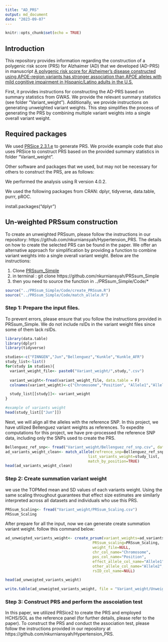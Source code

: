```yaml
---
title: "AD_PRS"
output: md_document
date: "2023-09-07"
---
```


```r
knitr::opts_chunk$set(echo = TRUE)
```

## Introduction

This repository provides information regarding the construction of a polygenic risk score (PRS) for Alzhaimer (AD) that we developed (AD-PRS) in manuscript [A polygenic risk score for Alzheimer’s disease constructed using APOE-region variants has stronger association than APOE alleles with mild cognitive impairment in Hispanic/Latino adults in the U.S.](https://alzres.biomedcentral.com/articles/10.1186/s13195-023-01298-3 "A polygenic risk score for Alzheimer’s disease constructed using APOE-region variants has stronger association than APOE alleles with mild cognitive impairment in Hispanic/Latino adults in the")

First, it provides instructions for constructing the AD-PRS based on summary statistics from GWAS. We provide the relevant summary statistics (see folder “Variant_weight”). Additionally, we provide instructions on generating unweighted variant weights. This step simplifies the process of generating the PRS by combining multiple variant weights into a single overall variant weight.

## Required packages

We used [PRSice 2.3.1.e](https://choishingwan.github.io/PRSice/ "PRSice 2.3.1.e") to generate PRS. We provide example code that also uses PRSice to construct PRS based on the provided summary statistics in folder “Variant_weight”.

Other software and packages that we used, but may not be necessary for others to construct the PRS, are as follows:

We performed the analysis using R version 4.0.2.

We used the following packages from CRAN: dplyr, tidyverse, data.table, purrr, pROC.


install.packages("dplyr")

## Un-weighted PRSsum construction

To create an unweighted PRSsum, please follow the instructions in our repository: https://github.com/nkurniansyah/Hypertension_PRS. 
The details on how to create the selected PRS can be found in the paper.
We offer an alternative approach for simplification by providing a function to combine variant weights into a single overall variant weight. Below are the instructions:

1. Clone [PRSsum_Simple](https://github.com/nkurniansyah/PRSsum_Simple "PRSsum_Simple")
2. in terminal : git clone https://github.com/nkurniansyah/PRSsum_Simple 
3. then you need to source the function in ../PRSsum_Simple/Code/*


```r
source("../PRSsum_Simple/Code/create_PRSsum.R")
source("../PRSsum_Simple/Code/match_allele.R")
```

### Step 1: Prepare the input files.

To prevent errors, please ensure that you follow the instructions provided in PRSsum_Simple. We do not include rsIDs in the variant weight files since some of them lack rsIDs.

```r
library(data.table)
library(dplyr)
library(tidyverse)

```


```r
studies<-c("FINNGEN","Jun","Bellenguez","Kunkle","Kunkle_AFR")
study_list<-list()
for(study in studies){
  variant_weight_file<- paste0("Variant_weight/",study,".csv")
  
  variant_weight<-fread(variant_weight_file, data.table = F)
  colnames(variant_weight)<-c("Chromosome","Position", "Allele1","Allele2", "BETA")

  study_list[[study]]<- variant_weight
}

#example of variants weight
head(study_list[["Jun"]])
```

Next, we will align all the alleles with the reference SNP. In this project, we have utilized Bellenguez variant weights as references. To expedite computations for this project, we have pre-processed the reference SNP data, including only the SNPs used to create the PRS.



```r
Bellenguez_ref_snp<- fread("Variant_weight/Bellenguez_ref_snp.csv", data.table = F)
ad_variants_weight_clean<- match_allele(refrence_snp=Bellenguez_ref_snp, 
                                     list_variants_weight=study_list,
                                     match_by_position=TRUE)
head(ad_variants_weight_clean)

```






### Step 2: Create summation variant weight


we use the TOPMed mean and SD values of each variants weight.  Using the same scaling throughout guarantees that effect size estimates are similarly interpreted across all datasets and individuals who use this PRS.

```r
PRSsum_Scaling<- fread("Variant_weight/PRSsum_Scaling.csv")
PRSsum_Scaling
```

After prepare for all the input, now we can generate create summation variant weight. follow this command below:

```r
ad_unweigted_variants_weight<- create_prsum(variant_weights=ad_variants_weight_clean, 
                                       PRSsum_scaling=PRSsum_Scaling, 
                                       weight_file=NULL,
                                       chr_col_name="Chromosome", 
                                       pos_col_name="Position", 
                                       effect_allele_col_name="Allele1",
                                       other_allele_col_name="Allele2",
                                       rsID_col_name=NULL)

head(ad_unweigted_variants_weight)

write.table(ad_unweigted_variants_weight, file = "Variant_weight/Unweighted_PRSsum.txt", row.names = F, quote = F, sep="\t")
```



### Step 3: Construct PRS and perform the asscoiation test

In this paper, we utilized PRSice2 to create the PRS and employed HCHS/SOL as the reference panel (for further details, please refer to the paper). To construct the PRS and conduct the association test, please follow the instructions provided in our repository at https://github.com/nkurniansyah/Hypertension_PRS.

